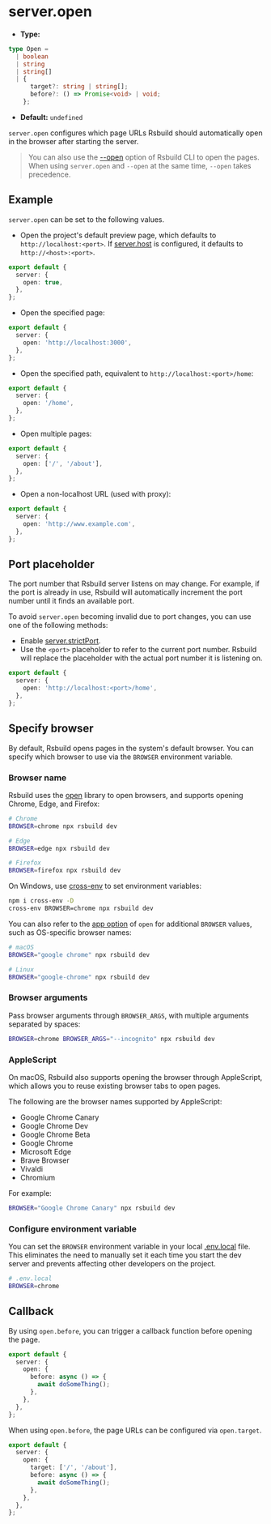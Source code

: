 # server.open

- **Type:**

```ts
type Open =
  | boolean
  | string
  | string[]
  | {
      target?: string | string[];
      before?: () => Promise<void> | void;
    };
```

- **Default:** `undefined`

`server.open` configures which page URLs Rsbuild should automatically open in the browser after starting the server.

> You can also use the [--open](/guide/basic/cli#opening-page) option of Rsbuild CLI to open the pages. When using `server.open` and `--open` at the same time, `--open` takes precedence.

## Example

`server.open` can be set to the following values.

- Open the project's default preview page, which defaults to `http://localhost:<port>`. If [server.host](/config/server/host) is configured, it defaults to `http://<host>:<port>`.

```ts title="rsbuild.config.ts"
export default {
  server: {
    open: true,
  },
};
```

- Open the specified page:

```ts title="rsbuild.config.ts"
export default {
  server: {
    open: 'http://localhost:3000',
  },
};
```

- Open the specified path, equivalent to `http://localhost:<port>/home`:

```ts title="rsbuild.config.ts"
export default {
  server: {
    open: '/home',
  },
};
```

- Open multiple pages:

```ts title="rsbuild.config.ts"
export default {
  server: {
    open: ['/', '/about'],
  },
};
```

- Open a non-localhost URL (used with proxy):

```ts title="rsbuild.config.ts"
export default {
  server: {
    open: 'http://www.example.com',
  },
};
```

## Port placeholder

The port number that Rsbuild server listens on may change. For example, if the port is already in use, Rsbuild will automatically increment the port number until it finds an available port.

To avoid `server.open` becoming invalid due to port changes, you can use one of the following methods:

- Enable [server.strictPort](/config/server/strict-port).
- Use the `<port>` placeholder to refer to the current port number. Rsbuild will replace the placeholder with the actual port number it is listening on.

```ts title="rsbuild.config.ts"
export default {
  server: {
    open: 'http://localhost:<port>/home',
  },
};
```

## Specify browser

By default, Rsbuild opens pages in the system's default browser. You can specify which browser to use via the `BROWSER` environment variable.

### Browser name

Rsbuild uses the [open](https://github.com/sindresorhus/open) library to open browsers, and supports opening Chrome, Edge, and Firefox:

```bash
# Chrome
BROWSER=chrome npx rsbuild dev

# Edge
BROWSER=edge npx rsbuild dev

# Firefox
BROWSER=firefox npx rsbuild dev
```

On Windows, use [cross-env](https://npmjs.com/package/cross-env) to set environment variables:

```bash
npm i cross-env -D
cross-env BROWSER=chrome npx rsbuild dev
```

You can also refer to the [app option](https://github.com/sindresorhus/open?tab=readme-ov-file#app) of `open` for additional `BROWSER` values, such as OS-specific browser names:

```bash
# macOS
BROWSER="google chrome" npx rsbuild dev

# Linux
BROWSER="google-chrome" npx rsbuild dev
```

### Browser arguments

Pass browser arguments through `BROWSER_ARGS`, with multiple arguments separated by spaces:

```bash
BROWSER=chrome BROWSER_ARGS="--incognito" npx rsbuild dev
```

### AppleScript

On macOS, Rsbuild also supports opening the browser through AppleScript, which allows you to reuse existing browser tabs to open pages.

The following are the browser names supported by AppleScript:

- Google Chrome Canary
- Google Chrome Dev
- Google Chrome Beta
- Google Chrome
- Microsoft Edge
- Brave Browser
- Vivaldi
- Chromium

For example:

```bash
BROWSER="Google Chrome Canary" npx rsbuild dev
```

### Configure environment variable

You can set the `BROWSER` environment variable in your local [.env.local](/guide/advanced/env-vars#env-file) file. This eliminates the need to manually set it each time you start the dev server and prevents affecting other developers on the project.

```bash
# .env.local
BROWSER=chrome
```

## Callback

By using `open.before`, you can trigger a callback function before opening the page.

```ts title="rsbuild.config.ts"
export default {
  server: {
    open: {
      before: async () => {
        await doSomeThing();
      },
    },
  },
};
```

When using `open.before`, the page URLs can be configured via `open.target`.

```ts title="rsbuild.config.ts"
export default {
  server: {
    open: {
      target: ['/', '/about'],
      before: async () => {
        await doSomeThing();
      },
    },
  },
};
```
